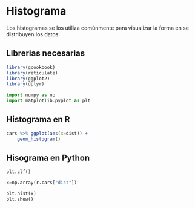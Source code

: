 # Histograma
Los histogramas se los utiliza comúnmente para visualizar la forma en se distribuyen los datos.

## Librerias necesarias

```r
library(gcookbook)
library(reticulate)
library(ggplot2)
library(dplyr)
```

```python
import numpy as np
import matplotlib.pyplot as plt
```

## Histograma en R

```r

cars %>% ggplot(aes(x=dist)) + 
    geom_histogram()

```

## Hisograma en Python

```python
plt.clf()

x=np.array(r.cars["dist"])

plt.hist(x)
plt.show()
```

